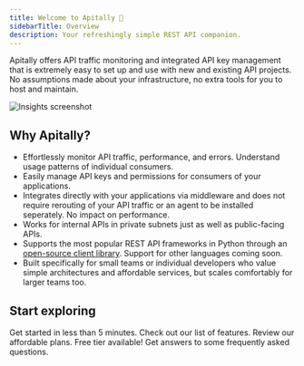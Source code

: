 ```yaml
---
title: Welcome to Apitally 👋
sidebarTitle: Overview
description: Your refreshingly simple REST API companion.
---
```


Apitally offers API traffic monitoring and integrated API key management that is extremely easy to set up and use with new and existing API projects.
No assumptions made about your infrastructure, no extra tools for you to host and maintain.

![Insights screenshot](/images/overview.png)

## Why Apitally?

- Effortlessly monitor API traffic, performance, and errors. Understand usage patterns of individual consumers.
- Easily manage API keys and permissions for consumers of your applications.
- Integrates directly with your applications via middleware and does not require rerouting of your API traffic or an agent to be installed seperately. No impact on performance.
- Works for internal APIs in private subnets just as well as public-facing APIs.
- Supports the most popular REST API frameworks in Python through an [open-source client library](https://github.com/apitally/python-client). Support for other languages coming soon.
- Built specifically for small teams or individual developers who value simple architectures and affordable services, but scales comfortably for larger teams too.

## Start exploring

<CardGroup cols={2}>
  <Card
    title="Quickstart"
    icon="rocket-launch"
    iconType="duotone"
    href="/quickstart"
  >
    Get started in less than 5 minutes.
  </Card>
  <Card title="Features" icon="list-check" iconType="duotone" href="/features">
    Check out our list of features.
  </Card>
  <Card title="Pricing" icon="credit-card" iconType="duotone" href="/pricing">
    Review our affordable plans. Free tier available!
  </Card>
  <Card
    title="FAQs"
    icon="comments-question-check"
    iconType="duotone"
    href="/faqs"
  >
    Get answers to some frequently asked questions.
  </Card>
</CardGroup>
